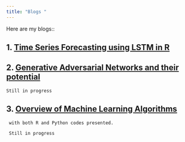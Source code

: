 ```yaml
---
title: "Blogs "
---
```


Here are my blogs::

## 1. [Time Series Forecasting using LSTM in R](http://rwanjohi.rbind.io/2018/04/05/time-series-forecasting-using-lstm-in-r/)



## 2. [Generative Adversarial Networks and their potential](http://rwanjohi.rbind.io/2018/04/14/generative-adversarial-networks/)

    Still in progress

## 3. [Overview of Machine Learning Algorithms](http://rwanjohi.rbind.io/2018/04/02/overview-of-machine-learning-algorithms/)

     with both R and Python codes presented.
     
     Still in progress